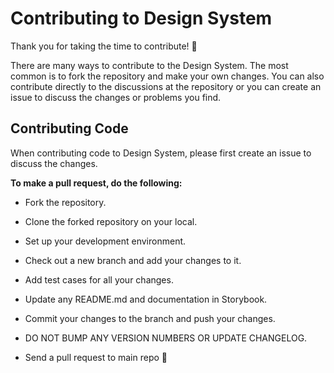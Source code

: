 
<Meta title="Contributing" />

# Contributing to Design System

Thank you for taking the time to contribute! 🎉

There are many ways to contribute to the Design System. The most common is to fork the repository and make your own changes. You can also contribute directly to the discussions at the repository or you can create an issue to discuss the changes or problems you find.


## Contributing Code

When contributing code to Design System, please first create an issue to discuss the changes.

**To make a pull request, do the following:**

* Fork the repository.

* Clone the forked repository on your local.

* Set up your development environment.

* Check out a new branch and add your changes to it.

* Add test cases for all your changes.

* Update any README.md and documentation in Storybook.

* Commit your changes to the branch and push your changes.

* DO NOT BUMP ANY VERSION NUMBERS OR UPDATE CHANGELOG.

* Send a pull request to main repo 🙏 
